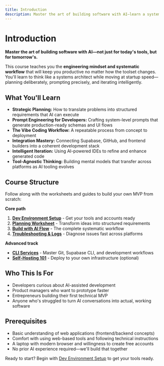 ```yaml
---
title: Introduction
description: Master the art of building software with AI—learn a systematic workflow that works across any tool or platform.
---
```


# Introduction

**Master the art of building software with AI—not just for today's tools, but for tomorrow's.**

This course teaches you the **engineering mindset and systematic workflow** that will keep you productive no matter how the toolset changes. You'll learn to think like a systems architect while moving at startup speed—planning deliberately, prompting precisely, and iterating intelligently.

## What You'll Learn

- **Strategic Planning:** How to translate problems into structured requirements that AI can execute
- **Prompt Engineering for Developers:** Crafting system-level prompts that generate production-ready schemas and UI flows
- **The Vibe Coding Workflow:** A repeatable process from concept to deployment
- **Integration Mastery:** Connecting Supabase, GitHub, and frontend builders into a coherent development stack
- **Intelligent Iteration:** Using AI-powered IDEs to refine and enhance generated code
- **Tool-Agnostic Thinking:** Building mental models that transfer across platforms as AI tooling evolves

## Course Structure

Follow along with the worksheets and guides to build your own MVP from scratch:

**Core path**

1. **[Dev Environment Setup](/dev-environment-setup)** - Get your tools and accounts ready
2. **[Planning Worksheet](/planning-worksheet)** - Transform ideas into structured requirements
3. **[Build with AI Flow](/build-with-ai-flow)** - The complete systematic workflow
4. **[Troubleshooting & Logs](/troubleshooting)** - Diagnose issues fast across platforms

**Advanced track**

- **[CLI Services](/advanced/cli-services)** - Master Git, Supabase CLI, and development workflows
- **[Self-Hosting 101](/advanced/self-hosting-101)** - Deploy to your own infrastructure (optional)

## Who This Is For

- Developers curious about AI-assisted development
- Product managers who want to prototype faster
- Entrepreneurs building their first technical MVP
- Anyone who's struggled to turn AI conversations into actual, working software

## Prerequisites

- Basic understanding of web applications (frontend/backend concepts)
- Comfort with using web-based tools and following technical instructions
- A laptop with modern browser and willingness to create free accounts
- No prior AI experience required—we'll build that together

Ready to start? Begin with [Dev Environment Setup](/dev-environment-setup) to get your tools ready.
